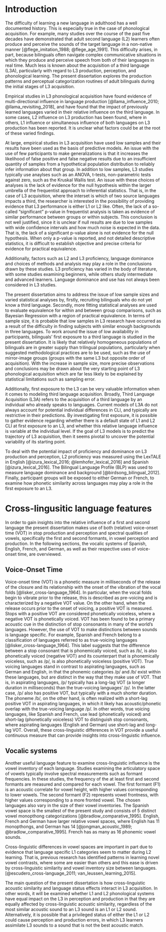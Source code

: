 \chapter{Introduction}

# Introduction

The difficulty of learning a new language in adulthood has a well documented history.
This is especially true in the case of phonological acquisition.
For example, many studies over the course of the past five decades have demonstrated that adult second language (L2) learners often produce and perceive the sounds of the target language in a non-native manner [@flege_imitation_1988; @flege_age_1991]. 
This difficulty arises, in part, because bilinguals often navigate complex communicative situations in which they produce and perceive speech from both of their languages in real time. 
Much less is known about the acquisition of a third language (L3A), particularly with regard to L3 production, perception, and phonological learning. 
The present dissertation explores the production patterns and perceptual categorization routines of adult bilinguals during the initial stages of L3 acquisition. 

Empirical studies in L3 phonological acquisition have found evidence of multi-directional influence in language production [@llama_influence_2010; @llama_revisiting_2018], and have found that the impact of previously learned languages varied in their relative influence on the third language. <!-- "varying" at the end sounds a bit odd kp: reworded it--> 
In some cases, L2 influence on L3 production has been found, where in others, L1 influence or simultaneous influence of both languages on L3 production has been reported. 
It is unclear what factors could be at the root of these varied findings. 

At large, empirical studies in L3 acquisition have used low samples and their results have been used as the basis of predictive models.
An issue with the use of few participants to make generalizations is that it increases the likelihood of false positive and false negative results due to an insufficient quantity of samples from a hypothetical population distribution to reliably infer information about that group. <!-- I dont know that I would call a false negative a type of finding... it's the absense of a finding. Maybe say "...it increases the likelihood of false positives and false negatives" kp: reworded as suggested. --> 
In addition to low samples, L3 studies typically use anaylses such as an ANOVA, t-tests,  non-parametric tests against zero, such as the Kruskal Wallis test.
An issue with these choices of analyses is the lack of evidence for the null hypothesis within the larger umbrella of the frequentist approach to inferential statistics. 
That is, in the case of L3 acquisition, where the interset is which of two source languages impacts a third, the researcher is interested in the possibility of providing evidence that L3 performance is either L1 or L2 like.
Often, the lack of a so-called "significant" p-value in frequentist analysis is taken as evidence of similar performance between groups or within subjects.
This conclusion is not well justified, since it is unclear if null results are due to low samples with wide confidence intervals and how much noise is expected in the data.
That is, the lack of a significant p-value alone is not evidence for the null hypothesis.<!-- this is the perfect opportunity to say something to the effect of absense of evidence is not evidence of absense... in other words the lack of a significant p-value is not evidence for the null kp: added a sentence  --> 
When only a p-value is reported, and not detailed descriptive statistics, it is difficult to establish objective and precise criteria for evidence for practical equivalence. 

Additionally, factors such as L2 and L3 proficiency, language dominance and choices of methods and analysis may play a role in the conclusions drawn by these studies.
L3 proficiency has varied in the body of literature, with some studies examining beginners, while others study intermediate and advanced learners. 
Language dominance and use has not always been considered in L3 studies. <!-- "These L3 proficiency has varied" ...missing something kp: removed "these" --> 

The present dissertation aims to address the issue of low sample sizes and varied statistical analyses by, firstly, recruiting bilinguals who do not yet know a third language. 
Secondly, more fitting statistical analyses are used to evaluate equivalence for within and between group comparisons, such as Bayesian Regression with a region of practical equivalence.
In terms of sample size, it is probable that low samples in L3 research have occurred as a result of the difficulty in finding subjects with similar enough backgrounds in three languages.
To work around the issue of low availability in participants, bilinguals' first exposure to a third language is studied in the present dissertation. 
It is likely that relatively homogeneous populations of bilinguals are in greater supply than trilingual populations, particularly when suggested methodological practices are to be used, such as the use of mirror-image groups (groups with the same L3 but opposite order of acquisition). 
With the increase in sample size, more precise observations and conclusions may be drawn about the very starting point of L3 phonological acquisition which are far less likely to be explained by statistical limitations such as sampling error. 

Additionally, first exposure to the L3 can be very valuable information when it comes to modeling third language acquisition. 
Broadly, Third Language Acquisition (L3A) refers to the acquisition of a third language by an individual who already speaks to languages.
Current models of L3A do not always account for potential individual differences in CLI, and typically are restrictive in their predictions. <!-- did you define L3A yet? kp: added definition--> 
By investigating first exposure, it is possible to gather evidence regarding whether there is a default state of L1 and L2 CLI at first exposure to an L3, and whether this relative language influence is variable at the individual level. 
If the goal of L3 models is to predict the trajectory of L3 acquisition, then it seems pivotal to uncover the potential variability of its starting point.

To deal with the potential impact of proficiency and dominance on L3 production and perception, L2 proficiency was measured using the LexTALE in English [@izura_lexical_2016; @lemhofer_lexical_2016] and Spanish [@izura_lexical_2016]. 
The Bilingual Language Profile (BLP) was used to measure language dominance and background [@birdsong_bilingual_2012].
Finally, participant groups will be exposed to either German or French, to examine how phonetic similarity across languages may play a role in the first exposure to an L3.

# Cross-lingusitic language features 

In order to gain insights into the relative influence of a first and second language the present dissertation makes use of both (relative) voice-onset time (VOT) in stop production and perception and spectral qualities of vowels, specifically the first and second formants, in vowel perception and production. 
In the following sections, the vocalic systems of Spanish, English, French, and German, as well as their respective uses of voice-onset time, are overviewed. 


## Voice-Onset Time

Voice-onset time (VOT) is a phonetic measure in milliseconds of the release of the closure and its relationship with the onset of the vibration of the vocal folds [@lisker_cross-language_1964]. 
In particular, when the vocal folds begin to vibrate prior to the release, this is described as pre-voicing and is characterized by a negative VOT value. 
On the other hand, when the release occurs prior to the onset of voicing, a positive VOT is measured.
Stops with a positive VOT are considered phonetically voiceless, where a negative VOT is phonetically voiced. <!-- while youre at it you should define phonetically voiced kp:added voiced def.--> 
VOT has been found to be a primary acoustic cue in the distinction of stop consonants in many of the world's languages. 
However, the use of VOT to make distinctions between sounds is language specific. 
For example, Spanish and French belong to a classification of languages referred to as true-voicing languages [@lisker_cross-language_1964].
This label suggests that the difference between a stop consonant that is phonemically voiced, such as /b/, is also phonetically voiced (negative VOT) and its counterpart that is phonemically voiceless, such as /p/, is also phonetically voiceless (positive VOT). 
True voicing languages stand in contrast to aspirating languages, such as German and English, in that the phonemic categories /p/ and /b/ exist within these languages, but are distinct in the way that they make use of VOT.
That is, in aspirating languages, /p/ typically has a long-lag VOT (a longer duration in milliseconds) than the true-voicing languages' /p/.
In the latter case, /p/ also has positive VOT, but typically with a much shorter duration. 
The phoneme /b/, on the other hand, is often realized with a short-lag positive VOT in aspirating languages, in which it likely has acoustic/phonetic overlap with the true-voicing language /p/. 
In other words, true voicing languages, like Spanish and French, use lead (phonetically voiced) and short-lag (phonetically voiceless) VOT to distinguish stop consonants, where aspirating languages (English and German) use short-lag and long-lag VOT.  <!-- The information is all there, but you explain it in a way that seems to make it more complicated than it is. Make it more clear that true voicing languages have lead and short-lag VOT, aspirating languages have short-lag and long-lag VOT. No need to beat around the bush. kp: added an extra sentence with a simple definition as suggested--> 
Overall, these cross-linguistic differences in VOT provide a useful continuous measure that can provide insights into cross-linguistic influence. 

## Vocalic systems

Another useful language feature to examine cross-linguistic influence is the vowel inventory of each language. <!-- object? kp: I meant "language feature" or part of a language, I changed it. --> 
Studies examining the articulatory space of vowels typically involve spectral measurements such as formant frequencies. 
In these studies, the frequency of the at least first and second formants are measured and compared for each vowel. <!-- Id just say frequency (not hertz), because many people use other measures (like mels, ebs, etc.). Also, measure and plotted... I mean yeah, but plotting them isnt really necessary. The key is that the formant frequencies are compared kp: made small edit--> 
The first formant (F1) is an acoustic correlate for vowel height, with higher values corresponding to lower vowels.
The second formant (F2) represents vowel frontness, with higher values corresponding to a more fronted vowel. 
The chosen languages also vary in the size of their vowel inventories.
The Spanish vowel space is the smallest of the present study and consists of 5 distinct vowel monopthong categorizations [@bradlow_comparative_1995]. 
English, French and German have larger relative vowel spaces, where English has 11 monopthongs, and German has 14 [@jongman_acoustic_1989; @bradlow_comparative_1995].
French has as many as 16 phonemic vowel sounds.

Cross-linguistic differences in vowel spaces are important in part due to evidence that language specific L1 categories seem to matter during L2 learning. 
That is, previous research has identified patterns in learning novel vowel contrasts, where some are easier than others and this ease is driven by cross-linguistic similarity and vowel inventory size between languages. [@escudero_cross-language_2011; van_leussen_learning_2015]. <!-- maybe a few refs here kp: added a few escudero studies --> 

The main question of the present dissertation is how cross-linguistic acoustic similarity and language status effects interact in L3 acquisition. 
In other words, it will be examined whether L1 and L2 phonological systems have equal impact on the L3 in perception and production in that they are equally affected by cross-linguistic acoustic similarity, regardless of the most similar acoustic sound to an L3 sound is an L1 or L2 sound. 
Alternatively, it is possible that a privileged status of either the L1 or L2 could cause perception and production errors, in which L3 learners assimilate L3 sounds to a sound that is not the best acoustic match.
<!-- I think you need to make this more clear. It also sounds like more than one question. kp: added a few lines to try to be more clear. I want to say that I'm looking at a potential conflict between language status effects and acoustics --> 

<!------ 
What I want to say:
L2 phonological learning is hard
 - cross ling similarity matters 
Less is known about L3 learning learning 
 - does cross ling similarity still matter the most when two langs are availabe? 
Variable findings in L3 phon studies 
 - L2 influence 
 - mixed l1 l2 influence 
 - could be due to low samples or acquisition, unclear 
I address low samples and influence of other effects by:
 - Recruiting bilinguals at first exposure to an L3
 - This way, the role of a) cross linguistic phonetic similarity/phonemic inventory and b) language status effects can be better studied.


------>
